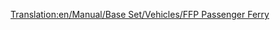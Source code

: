 [[Translation:en/Manual/Base Set/Vehicles/FFP Passenger Ferry]]

{{nl/Schepen|Naam=FFP veerboot
|Afbeelding=[[File:en/Ferry.png|FFP veerboot]]
|Kosten=£21,325 ($42,650)
|Snelheid=64 km/h (40 mph)
|Onderhoudskosten=£1,312 ($2,624)
|Ontworpen=1971
|Levensduur=30
|Capaciteit=130 Passagiers
|Omschrijving=De FFP veerboot is een trage passagiersveerboot ontworpen voor verbindingen tussen 2 havens over een langere afstand. De boot is 2 keer zo snel in vergelijking met zijn MPS broertje, heeft een hogere capaciteit, hogere aanschafkosten, maar heeft goedkopere onderhoudskosten. Nadeel is dat de boot pas na een lange tijd in het spel aanwezig is, als het spel gestart is in 1920 of 1950.
|Real-life=Fictief
}}